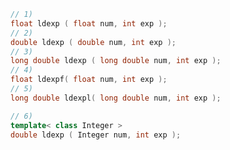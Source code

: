 ```cpp
// 1)
float ldexp ( float num, int exp );
// 2)
double ldexp ( double num, int exp );
// 3)
long double ldexp ( long double num, int exp );
// 4)
float ldexpf( float num, int exp );
// 5)
long double ldexpl( long double num, int exp );
```
```cpp title="Additional Overloads"
// 6)
template< class Integer >
double ldexp ( Integer num, int exp );
```